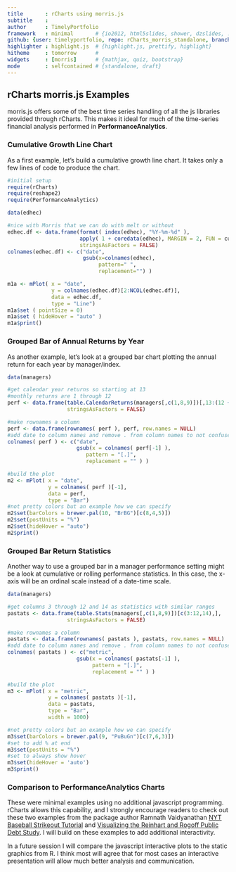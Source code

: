 ```yaml
---
title       : rCharts using morris.js
subtitle    : 
author      : TimelyPortfolio
framework   : minimal       # {io2012, html5slides, shower, dzslides, ...}
github: {user: timelyportfolio, repo: rCharts_morris_standalone, branch: "gh-pages"}
highlighter : highlight.js  # {highlight.js, prettify, highlight}
hitheme     : tomorrow      # 
widgets     : [morris]      # {mathjax, quiz, bootstrap}
mode        : selfcontained # {standalone, draft}
---
```


## rCharts morris.js Examples
morris.js offers some of the best time series handling of all the js libraries provided through rCharts.  This makes it ideal for much of the time-series financial analysis performed in **PerformanceAnalytics**.

### Cumulative Growth Line Chart
As a first example, let's build a cumulative growth line chart.  It takes only a few lines of code to produce the chart.
```r
#initial setup
require(rCharts)
require(reshape2)
require(PerformanceAnalytics)

data(edhec)

#nice with Morris that we can do with melt or without
edhec.df <- data.frame(format( index(edhec), "%Y-%m-%d" ),
                       apply( 1 + coredata(edhec), MARGIN = 2, FUN = cumprod ),
                       stringsAsFactors = FALSE)
colnames(edhec.df) <- c("date",
                        gsub(x=colnames(edhec),
                             pattern=" ",
                             replacement="") )

m1a <- mPlot( x = "date",
              y = colnames(edhec.df)[2:NCOL(edhec.df)],
              data = edhec.df,
              type = "Line")
m1a$set ( pointSize = 0)
m1a$set ( hideHover = "auto" )
m1a$print()
```

### Grouped Bar of Annual Returns by Year
As another example, let's look at a grouped bar chart plotting the annual return for each year by manager/index.
```r
data(managers)

#get calendar year returns so starting at 13
#monthly returns are 1 through 12
perf <- data.frame(table.CalendarReturns(managers[,c(1,8,9)])[,13:(12 + NCOL(managers[,c(1,8,9)]))],
                   stringsAsFactors = FALSE)

#make rownames a column
perf <- data.frame(rownames( perf ), perf, row.names = NULL)
#add date to column names and remove . from column names to not confuse js
colnames( perf ) <- c("date",
                      gsub(x = colnames( perf[-1] ),
                         pattern = "[.]",
                         replacement = "" ) )

#build the plot
m2 <- mPlot( x = "date", 
             y = colnames( perf )[-1],
             data = perf,
             type = "Bar")
#not pretty colors but an example how we can specify
m2$set(barColors = brewer.pal(10, "BrBG")[c(8,4,5)])
m2$set(postUnits = "%")
m2$set(hideHover = "auto")
m2$print()
```


### Grouped Bar Return Statistics
Another way to use a grouped bar in a manager performance setting might be a look at cumulative or rolling performance statistics.  In this case, the x-axis will be an ordinal scale instead of a date-time scale.
```r
data(managers)

#get columns 3 through 12 and 14 as statistics with similar ranges
pastats <- data.frame(table.Stats(managers[,c(1,8,9)])[c(3:12,14),],
                   stringsAsFactors = FALSE)

#make rownames a column
pastats <- data.frame(rownames( pastats ), pastats, row.names = NULL)
#add date to column names and remove . from column names to not confuse js
colnames( pastats ) <- c("metric",
                      gsub(x = colnames( pastats[-1] ),
                           pattern = "[.]",
                           replacement = "" ) )

#build the plot
m3 <- mPlot( x = "metric", 
             y = colnames( pastats )[-1],
             data = pastats,
             type = "Bar",
             width = 1000)

#not pretty colors but an example how we can specify
m3$set(barColors = brewer.pal(9, "PuBuGn")[c(7,6,3)])
#set to add % at end
m3$set(postUnits = "%")
#set to always show hover
m3$set(hideHover = 'auto')
m3$print()
```

### Comparison to PerformanceAnalytics Charts
These were minimal examples using no additional javascript programming.  rCharts allows this capability, and I strongly encourage readers to check out these two examples from the package author Ramnath Vaidyanathan [NYT Baseball Strikeout Tutorial](http://ramnathv.github.io/rChartsNYT/) and [Visualizing the Reinhart and Rogoff Public Debt Study](http://glimmer.rstudio.com/ramnathv/rChartsRogoff/).  I will build on these examples to add additional interactivity.

In a future session I will compare the javascript interactive plots to the static graphics from R.  I think most will agree that for most cases an interactive presentation will allow much better analysis and communication.